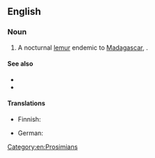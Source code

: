 ==English==

===Noun===
{{en-noun|head=[[hairy]]-[[ear]]ed [[dwarf lemur]]}}

# A nocturnal [[lemur]] endemic to [[Madagascar]], {{taxlink|Allocebus trichotis|species|noshow=1}}.

====See also====
* {{pedialite|Hairy-eared Dwarf Lemur}}
* {{specieslite|Allocebus trichotis}}

====Translations====
{{trans-top|''Allocebus trichotis''}}
* Finnish: {{t|fi|karvakorvamaki}}
{{trans-mid}}
* German: {{t|de|Büschelohrmaki|m}}
{{trans-bottom}}

[[Category:en:Prosimians]]